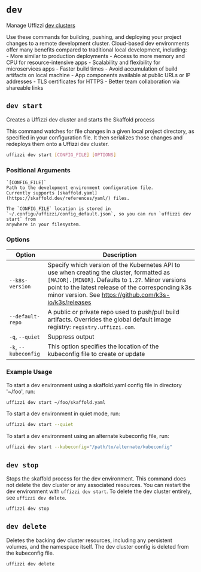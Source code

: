 # `dev`  

Manage Uffizzi [dev clusters](/core-concepts/ephemeral-environments/dev-clusters)  

Use these commands for building, pushing, and deploying your
    project changes to a remote development cluster. Cloud-based
    dev environments offer many benefits compared to traditional
    local development, including:  
      - More similar to production deployments
      - Access to more memory and CPU for resource-intensive
        apps
      - Scalability and flexibility for microservices apps
      - Faster build times
      - Avoid accumulation of build artifacts on local machine
      - App components available at public URLs or IP addresses
      - TLS certificates for HTTPS
      - Better team collaboration via shareable links

## `dev start`  

Creates a Uffizzi dev cluster and starts the Skaffold process  

This command watches for file changes in a given local
project directory, as specified in your configuration file.
It then serializes those changes and redeploys them onto
a Uffizzi dev cluster.

``` bash
uffizzi dev start [CONFIG_FILE] [OPTIONS]
```

### Positional Arguments
    `[CONFIG_FILE]`  
    Path to the development environment configuration file.
    Currently supports [skaffold.yaml](https://skaffold.dev/references/yaml/) files.

    The `CONFIG_FILE` location is stored in `~/.configu/uffizzi/config_default.json`, so you can run `uffizzi dev start` from 
    anywhere in your filesystem.  

### Options

| Option                    | Description                                                                                |
| --------------------------|------------------------------------------------------------------------------------------- |
| `--k8s-version`           | Specify which version of the Kubernetes API to use when creating the cluster, formatted as `[MAJOR].[MINOR]`. Defaults to `1.27`. Minor versions point to the latest release of the corresponding k3s minor version. See https://github.com/k3s-io/k3s/releases|
| `--default-repo`          | A public or private repo used to push/pull build artifacts. Overrides the global default image registry: `registry.uffizzi.com`.|
| `-q`, `--quiet`           | Suppress output                                                                            |
| `-k`, `--kubeconfig`      | This option specifies the location of the kubeconfig file to create or update              |

### Example Usage

To start a dev environment using a skaffold.yaml config
file in directory '~/foo', run:

``` bash
uffizzi dev start ~/foo/skaffold.yaml
```  

To start a dev environment in quiet  mode,
run:

``` bash copy
uffizzi dev start --quiet
```
To start a dev environment using an alternate kubeconfig file,
run:

``` bash
uffizzi dev start --kubeconfig="/path/to/alternate/kubeconfig"
```

## `dev stop` 

Stops the skaffold process for the dev environment. 
This command does not delete the dev cluster or any 
associated resources. You can restart the dev environment
with `uffizzi dev start`. To delete the dev cluster entirely,
see `uffizzi dev delete`.

``` bash
uffizzi dev stop
```

## `dev delete`  

Deletes the backing dev cluster resources, including any persistent
volumes, and the namespace itself. The dev cluster config is deleted 
from the kubeconfig file.  

``` bash copy
uffizzi dev delete
```